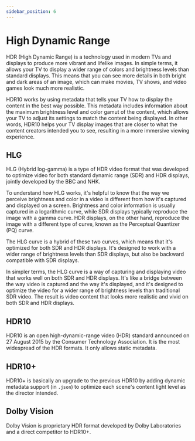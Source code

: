 ```yaml
---
sidebar_position: 6
---
```


# High Dynamic Range

HDR (High Dynamic Range) is a technology used in modern TVs and displays to produce more vibrant and lifelike images. In simple terms, it allows your TV to display a wider range of colors and brightness levels than standard displays. This means that you can see more details in both bright and dark areas of an image, which can make movies, TV shows, and video games look much more realistic.

HDR10 works by using metadata that tells your TV how to display the content in the best way possible. This metadata includes information about the maximum brightness level and color gamut of the content, which allows your TV to adjust its settings to match the content being displayed. In other words, HDR10 helps your TV display images that are closer to what the content creators intended you to see, resulting in a more immersive viewing experience.

## HLG

HLG (Hybrid log-gamma) is a type of HDR video format that was developed to optimize video for both standard dynamic range (SDR) and HDR displays, jointly developed by the BBC and NHK.

To understand how HLG works, it's helpful to know that the way we perceive brightness and color in a video is different from how it's captured and displayed on a screen. Brightness and color information is usually captured in a logarithmic curve, while SDR displays typically reproduce the image with a gamma curve. HDR displays, on the other hand, reproduce the image with a different type of curve, known as the Perceptual Quantizer (PQ) curve.

The HLG curve is a hybrid of these two curves, which means that it's optimized for both SDR and HDR displays. It's designed to work with a wider range of brightness levels than SDR displays, but also be backward compatible with SDR displays.

In simpler terms, the HLG curve is a way of capturing and displaying video that works well on both SDR and HDR displays. It's like a bridge between the way video is captured and the way it's displayed, and it's designed to optimize the video for a wider range of brightness levels than traditional SDR video. The result is video content that looks more realistic and vivid on both SDR and HDR displays.

## HDR10

HDR10 is an open high-dynamic-range video (HDR) standard announced on 27 August 2015 by the Consumer Technology Association. It is the most widespread of the HDR formats. It only allows static metadata.

## HDR10+

HDR10+ is basically an upgrade to the previous HDR10 by adding dynamic metadata support (in ``.json``) to optimize each scene's content light level as the director intended.

## Dolby Vision

Dolby Vision is proprietary HDR format developed by Dolby Laboratories and a direct competitor to HDR10+.
